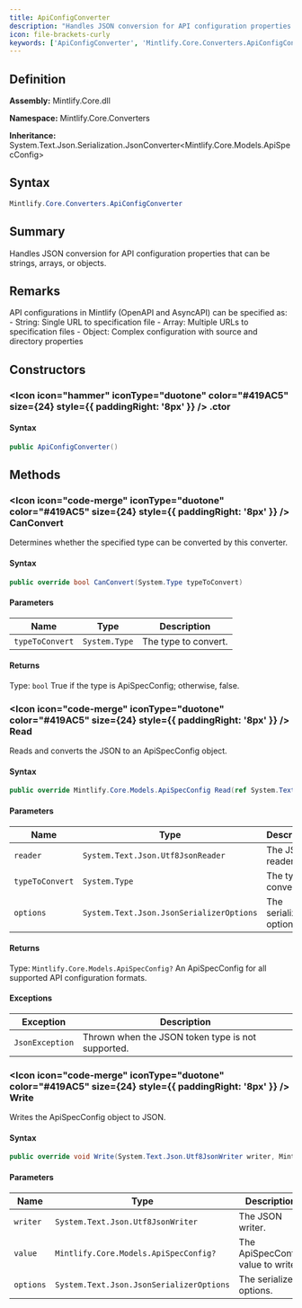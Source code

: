 ```yaml
---
title: ApiConfigConverter
description: "Handles JSON conversion for API configuration properties that can be strings, arrays, or objects."
icon: file-brackets-curly
keywords: ['ApiConfigConverter', 'Mintlify.Core.Converters.ApiConfigConverter', 'Mintlify.Core.Converters', 'class', 'System.Text.Json.Serialization.JsonConverter<Mintlify.Core.Models.ApiSpecConfig>']
---
```


## Definition

**Assembly:** Mintlify.Core.dll

**Namespace:** Mintlify.Core.Converters

**Inheritance:** System.Text.Json.Serialization.JsonConverter&lt;Mintlify.Core.Models.ApiSpecConfig&gt;

## Syntax

```csharp
Mintlify.Core.Converters.ApiConfigConverter
```

## Summary

Handles JSON conversion for API configuration properties that can be strings, arrays, or objects.

## Remarks

API configurations in Mintlify (OpenAPI and AsyncAPI) can be specified as:
            - String: Single URL to specification file
            - Array: Multiple URLs to specification files
            - Object: Complex configuration with source and directory properties

## Constructors

### <Icon icon="hammer" iconType="duotone" color="#419AC5" size={24} style={{ paddingRight: '8px' }} />  .ctor

#### Syntax

```csharp
public ApiConfigConverter()
```

## Methods

### <Icon icon="code-merge" iconType="duotone" color="#419AC5" size={24} style={{ paddingRight: '8px' }} />  CanConvert

Determines whether the specified type can be converted by this converter.

#### Syntax

```csharp
public override bool CanConvert(System.Type typeToConvert)
```

#### Parameters

| Name | Type | Description |
|------|------|-------------|
| `typeToConvert` | `System.Type` | The type to convert. |

#### Returns

Type: `bool`
True if the type is ApiSpecConfig; otherwise, false.

### <Icon icon="code-merge" iconType="duotone" color="#419AC5" size={24} style={{ paddingRight: '8px' }} />  Read

Reads and converts the JSON to an ApiSpecConfig object.

#### Syntax

```csharp
public override Mintlify.Core.Models.ApiSpecConfig Read(ref System.Text.Json.Utf8JsonReader reader, System.Type typeToConvert, System.Text.Json.JsonSerializerOptions options)
```

#### Parameters

| Name | Type | Description |
|------|------|-------------|
| `reader` | `System.Text.Json.Utf8JsonReader` | The JSON reader. |
| `typeToConvert` | `System.Type` | The type to convert to. |
| `options` | `System.Text.Json.JsonSerializerOptions` | The serializer options. |

#### Returns

Type: `Mintlify.Core.Models.ApiSpecConfig?`
An ApiSpecConfig for all supported API configuration formats.

#### Exceptions

| Exception | Description |
|-----------|-------------|
| `JsonException` | Thrown when the JSON token type is not supported. |

### <Icon icon="code-merge" iconType="duotone" color="#419AC5" size={24} style={{ paddingRight: '8px' }} />  Write

Writes the ApiSpecConfig object to JSON.

#### Syntax

```csharp
public override void Write(System.Text.Json.Utf8JsonWriter writer, Mintlify.Core.Models.ApiSpecConfig value, System.Text.Json.JsonSerializerOptions options)
```

#### Parameters

| Name | Type | Description |
|------|------|-------------|
| `writer` | `System.Text.Json.Utf8JsonWriter` | The JSON writer. |
| `value` | `Mintlify.Core.Models.ApiSpecConfig?` | The ApiSpecConfig value to write. |
| `options` | `System.Text.Json.JsonSerializerOptions` | The serializer options. |

